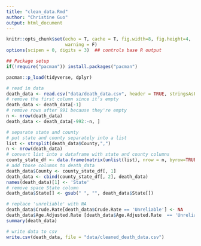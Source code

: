 ```yaml
---
title: "clean_data.Rmd"
author: "Christine Guo"
output: html_document
---
```


```r
knitr::opts_chunk$set(echo = T, cache = T, fig.width=8, fig.height=4,
                      warning = F)
options(scipen = 0, digits = 3)  ## controls base R output

## Package setup
if(!require("pacman")) install.packages("pacman")

pacman::p_load(tidyverse, dplyr)
```

```r
# read in data
death_data <- read.csv("data/death_data.csv", header = TRUE, stringsAsFactors = F)
# remove the first column since it's empty 
death_data <- death_data[-1]
# remove rows after 991 because they're empty
n <- nrow(death_data)
death_data <- death_data[-992:-n, ]

# separate state and county 
# put state and county separately into a list 
list <- strsplit(death_data$County,",")
n <- nrow(death_data)
# convert list into a dataframe with state and county columns 
county_state_df <- data.frame(matrix(unlist(list), nrow = n, byrow=TRUE),stringsAsFactors=FALSE)
# add those columns to death_data
death_data$County <- county_state_df[, 1]
death_data <- cbind(county_state_df[, 2], death_data)
names(death_data)[1] <- 'State'
# remove space State column 
death_data$State[] <- gsub(" ", "", death_data$State[])

# replace 'unreliable' with NA 
death_data$Crude.Rate[death_data$Crude.Rate == 'Unreliable'] <- NA
death_data$Age.Adjusted.Rate [death_data$Age.Adjusted.Rate  == 'Unreliable'] <- NA
summary(death_data)

# write data to csv 
write.csv(death_data, file = "data/cleaned_death_data.csv")
```



